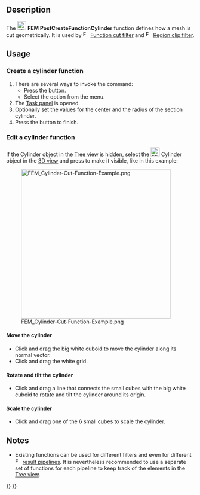 <languages/>

{{Docnav
|[[FEM_PostCreateFunctionSphere|PostCreateFunctionSphere]]
|[[FEM_PostCreateFunctionBox|PostCreateFunctionBox]]
|[[FEM_Workbench|FEM]]
|IconL=FEM_PostCreateFunctionSphere.svg
|IconR=FEM_PostCreateFunctionBox.svg
|IconC=Workbench_FEM.svg
}}

{{GuiCommand
|Name=FEM PostCreateFunctionCylinder
|MenuLocation=Results → Filter functions → Cylinder
|Workbenches=[[FEM_Workbench|FEM]]
|Version=0.21
|SeeAlso=[[FEM_tutorial|FEM tutorial]]
}}

==Description==

The [[Image:FEM_PostCreateFunctionCylinder.svg|24px]] '''FEM PostCreateFunctionCylinder''' function defines how a mesh is cut geometrically. It is used by [[Image:FEM_PostFilterCutFunction.svg|16px]] [[FEM_PostFilterCutFunction|Function cut filter]] and [[Image:FEM_PostFilterClipRegion.svg|16px]] [[FEM_PostFilterClipRegion|Region clip filter]].

==Usage==

===Create a cylinder function===

# There are several ways to invoke the command:
#* Press the {{Button|[[Image:FEM_PostCreateFunctionCylinder.svg|16px]] [[FEM_PostCreateFunctionCylinder|Cylinder]]}} button.
#* Select the {{MenuCommand|Results → Filter functions → [[Image:FEM_PostCreateFunctionCylinder.svg|16px]] Cylinder}} option from the menu.
# The [[Task_panel|Task panel]] is opened.
# Optionally set the values for the center and the radius of the section cylinder.
# Press the {{Button|OK}} button to finish.

===Edit a cylinder function===

If the Cylinder object in the [[Tree_view|Tree view]] is hidden, select the [[Image:FEM_PostCreateFunctionCylinder.svg|24px]] Cylinder object in the [[3D_view|3D view]] and press {{KEY|Space}} to make it visible, like in this example:

[[File:FEM_Cylinder-Cut-Function-Example.png|400px]]

====Move the cylinder====

* Click and drag the big white cuboid to move the cylinder along its normal vector.
* Click and drag the white grid.

====Rotate and tilt the cylinder====

* Click and drag a line that connects the small cubes with the big white cuboid to rotate and tilt the cylinder around its origin.

====Scale the cylinder====

* Click and drag one of the 6 small cubes to scale the cylinder.

==Notes==

* Existing functions can be used for different filters and even for different [[Image:FEM_PostPipelineFromResult.svg|16px]] [[FEM_PostPipelineFromResult|result pipelines]]. It is nevertheless recommended to use a separate set of functions for each pipeline to keep track of the elements in the [[Tree_view|Tree view]].


{{Docnav
|[[FEM_PostCreateFunctionSphere|PostCreateFunctionSphere]]
|[[FEM_PostCreateFunctionBox|PostCreateFunctionBox]]
|[[FEM_Workbench|FEM]]
|IconL=FEM_PostCreateFunctionSphere.svg
|IconR=FEM_PostCreateFunctionBox.svg
|IconC=Workbench_FEM.svg
}}

{{FEM Tools navi{{#translation:}}}}
{{Userdocnavi{{#translation:}}}}
